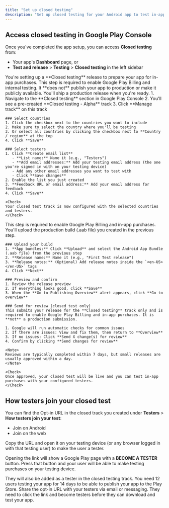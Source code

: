 ```yaml
---
title: "Set up closed testing"
description: "Set up closed testing for your Android app to test in-app purchases"
---
```


## Access closed testing in Google Play Console

Once you've completed the app setup, you can access **Closed testing** from:
- Your app's **Dashboard** page, or
- **Test and release** > **Testing** > **Closed testing** in the left sidebar

<Note>
You're setting up a **Closed testing** release to prepare your app for in-app purchases. This step is required to enable Google Play Billing and internal testing. It **does not** publish your app to production or make it publicly available. You'll ship a production release when you're ready.
</Note>

<Steps>
  <Step title="Configure closed test track">
    1. Navigate to the **Closed testing** section in Google Play Console
    2. You'll see a pre-created **Closed testing - Alpha** track
    3. Click **Manage track** on this track

    ### Select countries
    1. Click the checkbox next to the countries you want to include
    2. Make sure to select the country where you'll be testing
    3. Or select all countries by clicking the checkbox next to **Country / region** at the top
    4. Click **Save**

    ### Select testers
    1. Click **Create email list**
       - **List name:** Name it (e.g., "Testers")
       - **Add email addresses:** Add your testing email address (the one you're signed in with on your testing device)
       - Add any other email addresses you want to test with
       - Click **Save changes**
    2. Enable the list you just created
    3. **Feedback URL or email address:** Add your email address for feedback
    4. Click **Save**
    
    <Check>
    Your closed test track is now configured with the selected countries and testers.
    </Check>
  </Step>

  <Step title="Create and release a closed test build">
    <Info>
    This step is required to enable Google Play Billing and in-app purchases. You'll upload the production build (.aab file) you created in the previous step.
    </Info>

    ### Upload your build
    1. **App bundles:** Click **Upload** and select the Android App Bundle (.aab file) from the previous step
    2. **Release name:** Name it (e.g., "First Test release")
    3. **Release notes:** (Optional) Add release notes inside the `<en-US></en-US>` tags
    4. Click **Next**

    ### Preview and confirm
    1. Review the release preview
    2. If everything looks good, click **Save**
    3. When the **Go to Publishing Overview** alert appears, click **Go to overview**

    ### Send for review (closed test only)
    This submits your release for the **Closed testing** track only and is required to enable Google Play Billing and in-app purchases. It is **not** a production submission.
    
    1. Google will run automatic checks for common issues
    2. If there are issues: View and fix them, then return to **Overview**
    3. If no issues: Click **Send X change(s) for review**
    4. Confirm by clicking **Send changes for review**
    
    <Note>
    Reviews are typically completed within 7 days, but small releases are usually approved within a day.
    </Note>
    
    <Check>
    Once approved, your closed test will be live and you can test in-app purchases with your configured testers.
    </Check>
  </Step>


</Steps>

## How testers join your closed test

You can find the Opt-in URL in the closed track you created under **Testers** > **How testers join your test**:
- Join on Android
- Join on the web

Copy the URL and open it on your testing device (or any browser logged in with that testing user) to make the user a tester.

Opening the link will show a Google Play page with a **BECOME A TESTER** button. Press that button and your user will be able to make testing purchases on your testing device.

<Info>
They will also be added as a tester in the closed testing track. You need 12 users testing your app for 14 days to be able to publish your app to the Play Store.
</Info>

<Tip>
Share the opt-in URL with your testers via email or messaging. They need to click the link and become testers before they can download and test your app.
</Tip>